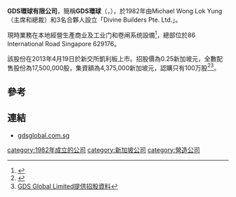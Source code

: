 '''GDS環球有限公司'''，簡稱'''GDS環球'''（'''{{lang-en|GDS Global Limited}}'''，{{sgx|5VP}}），於1982年由Michael Wong Lok Yung（主席和總裁）和3名合夥人設立「Divine Builders Pte. Ltd.」。

現時業務在本地經營生產商业及工业门和卷闸系统設備<ref>{{Cite web |url=http://www.gdsglobal.com.sg/investor_about_the_company.html |title=GDS環球有限公司簡介 |accessdate=2013-05-14 |archive-date=2013-07-02 |archive-url=https://web.archive.org/web/20130702110541/http://www.gdsglobal.com.sg/investor_about_the_company.html |dead-url=no }}</ref>，總部位於86 International Road Singapore 629176。

該股份在2013年4月19日於新交所凱利板上市。招股價為0.25新加坡元，全數配售股份為17,500,000股，集資額為4,375,000新加坡元，認購只有100万股<ref>{{Cite web |url=http://www.trade-able.com/zh/newsletters/ |title=新股上市：GDS Global在凯利板挂牌 |accessdate=2013-05-14 |archive-date=2013-05-04 |archive-url=https://web.archive.org/web/20130504012319/http://www.trade-able.com/zh/newsletters/ |dead-url=no }}</ref><ref>[http://info.sgx.com/webipo.nsf/6bb750ded0ac3f93482574d4002bc92b/dcb534122b06af9548257b4a00395469/$FILE/GDS%20Global%20Limited%20-%20Offer%20Document%20dated%2011%20Apr%202013.pdf GDS Global Limited提供招股資料]{{dead link|date=2018年5月 |bot=InternetArchiveBot |fix-attempted=yes }}</ref>。

==參考==
{{reflist}}

==連結==
*[http://www.gdsglobal.com.sg/ gdsglobal.com.sg]{{Wayback|url=http://www.gdsglobal.com.sg/ |date=20130523052157 }}

[[category:1982年成立的公司|category:1982年成立的公司]]
[[category:新加坡公司|category:新加坡公司]]
[[category:營造公司|category:營造公司]]